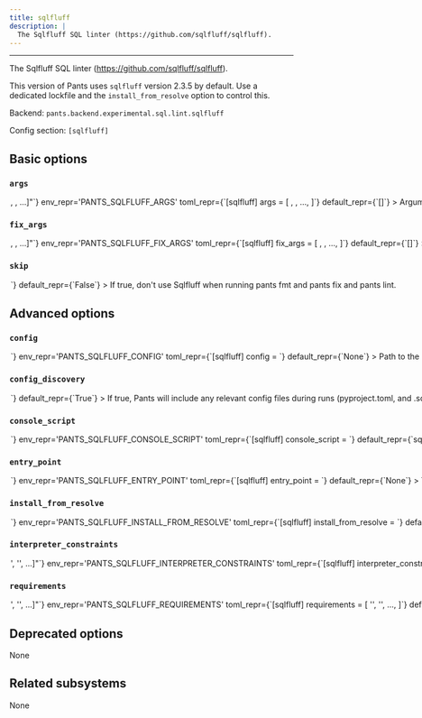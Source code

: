 ```yaml
---
title: sqlfluff
description: |
  The Sqlfluff SQL linter (https://github.com/sqlfluff/sqlfluff).
---
```



---

The Sqlfluff SQL linter (https://github.com/sqlfluff/sqlfluff).

This version of Pants uses `sqlfluff` version 2.3.5 by default. Use a dedicated lockfile and the `install_from_resolve` option to control this.

Backend: <span className="color--primary">`pants.backend.experimental.sql.lint.sqlfluff`</span>

Config section: <span className="color--primary">`[sqlfluff]`</span>

<span className={styles.options}>

## Basic options

### `args`

<Option
  cli_repr={`--sqlfluff-args="[<shell_str>, <shell_str>, ...]"`}
  env_repr='PANTS_SQLFLUFF_ARGS'
  toml_repr={`[sqlfluff]
args = [
    <shell_str>,
    <shell_str>,
    ...,
]`}
  default_repr={`[]`}
>

Arguments to pass directly to Sqlfluff, e.g. `--sqlfluff-args='--dialect=postgres --exclude-rules LT08,RF02'`.

</Option>

### `fix_args`

<Option
  cli_repr={`--sqlfluff-fix-args="[<shell_str>, <shell_str>, ...]"`}
  env_repr='PANTS_SQLFLUFF_FIX_ARGS'
  toml_repr={`[sqlfluff]
fix_args = [
    <shell_str>,
    <shell_str>,
    ...,
]`}
  default_repr={`[]`}
>

Arguments to pass directly to Sqlfluff, e.g. `--sqlfluff-args='--force'`.

</Option>

### `skip`

<Option
  cli_repr={`--[no-]sqlfluff-skip`}
  env_repr='PANTS_SQLFLUFF_SKIP'
  toml_repr={`[sqlfluff]
skip = <bool>`}
  default_repr={`False`}
>

If true, don&#x27;t use Sqlfluff when running `pants fmt` and `pants fix` and `pants lint`.

</Option>

## Advanced options

### `config`

<Option
  cli_repr={`--sqlfluff-config=<file_option>`}
  env_repr='PANTS_SQLFLUFF_CONFIG'
  toml_repr={`[sqlfluff]
config = <file_option>`}
  default_repr={`None`}
>

Path to the `pyproject.toml` or `.sqlfluff` file to use for configuration (https://docs.sqlfluff.com/en/stable/configuration.html).

Setting this option will disable `[sqlfluff].config_discovery`. Use this option if the config is located in a non-standard location.

</Option>

### `config_discovery`

<Option
  cli_repr={`--[no-]sqlfluff-config-discovery`}
  env_repr='PANTS_SQLFLUFF_CONFIG_DISCOVERY'
  toml_repr={`[sqlfluff]
config_discovery = <bool>`}
  default_repr={`True`}
>

If true, Pants will include any relevant config files during runs (`pyproject.toml`, and `.sqlfluff`).

Use `[sqlfluff].config` instead if your config is in a non-standard location.

</Option>

### `console_script`

<Option
  cli_repr={`--sqlfluff-console-script=<str>`}
  env_repr='PANTS_SQLFLUFF_CONSOLE_SCRIPT'
  toml_repr={`[sqlfluff]
console_script = <str>`}
  default_repr={`sqlfluff`}
>

The console script for the tool. Using this option is generally preferable to (and mutually exclusive with) specifying an `--entry-point` since console script names have a higher expectation of staying stable across releases of the tool. Usually, you will not want to change this from the default.

</Option>

### `entry_point`

<Option
  cli_repr={`--sqlfluff-entry-point=<str>`}
  env_repr='PANTS_SQLFLUFF_ENTRY_POINT'
  toml_repr={`[sqlfluff]
entry_point = <str>`}
  default_repr={`None`}
>

The entry point for the tool. Generally you only want to use this option if the tool does not offer a `--console-script` (which this option is mutually exclusive with). Usually, you will not want to change this from the default.

</Option>

### `install_from_resolve`

<Option
  cli_repr={`--sqlfluff-install-from-resolve=<str>`}
  env_repr='PANTS_SQLFLUFF_INSTALL_FROM_RESOLVE'
  toml_repr={`[sqlfluff]
install_from_resolve = <str>`}
  default_repr={`None`}
>

If specified, install the tool using the lockfile for this named resolve.

This resolve must be defined in `[python].resolves`, as described in https://www.pantsbuild.org/2.23/docs/python/overview/lockfiles#lockfiles-for-tools.

The resolve&#x27;s entire lockfile will be installed, unless specific requirements are listed via the `requirements` option, in which case only those requirements will be installed. This is useful if you don&#x27;t want to invalidate the tool&#x27;s outputs when the resolve incurs changes to unrelated requirements.

If unspecified, and the `lockfile` option is unset, the tool will be installed using the default lockfile shipped with Pants, which uses `sqlfluff` version 2.3.5.

If unspecified, and the `lockfile` option is set, the tool will use the custom `sqlfluff` &#x22;tool lockfile&#x22; generated from the `version` and `extra_requirements` options. But note that this mechanism is deprecated.

</Option>

### `interpreter_constraints`

<Option
  cli_repr={`--sqlfluff-interpreter-constraints="['<str>', '<str>', ...]"`}
  env_repr='PANTS_SQLFLUFF_INTERPRETER_CONSTRAINTS'
  toml_repr={`[sqlfluff]
interpreter_constraints = [
    '<str>',
    '<str>',
    ...,
]`}
  default_repr={`[\n  "CPython>=3.7,<4"\n]`}
>

Python interpreter constraints for this tool.

</Option>

### `requirements`

<Option
  cli_repr={`--sqlfluff-requirements="['<str>', '<str>', ...]"`}
  env_repr='PANTS_SQLFLUFF_REQUIREMENTS'
  toml_repr={`[sqlfluff]
requirements = [
    '<str>',
    '<str>',
    ...,
]`}
  default_repr={`[]`}
>

If `install_from_resolve` is specified, install these requirements, at the versions provided by the specified resolve&#x27;s lockfile.

Values can be pip-style requirements (e.g., `tool` or `tool==1.2.3` or `tool>=1.2.3`), or addresses of `python_requirement` targets (or targets that generate or depend on `python_requirement` targets).

The lockfile will be validated against the requirements - if a lockfile doesn&#x27;t provide the requirement (at a suitable version, if the requirement specifies version constraints) Pants will error.

If unspecified, install the entire lockfile.

</Option>

## Deprecated options

None

## Related subsystems

None

</span>
